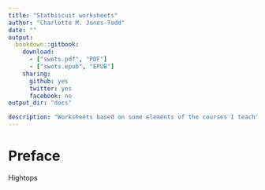 ```yaml
--- 
title: "Statbiscuit worksheets"
author: "Charlotte M. Jones-Todd"
date: ""
output: 
  bookdown::gitbook:
    download:
      - ["swots.pdf", "PDF"]
      - ["swots.epub", "EPUB"]
    sharing:
      github: yes
      twitter: yes
      facebook: no
output_dir: "docs"

description: "Worksheets based on some elements of the courses I teach"
---
```


# Preface {-}

Hightops